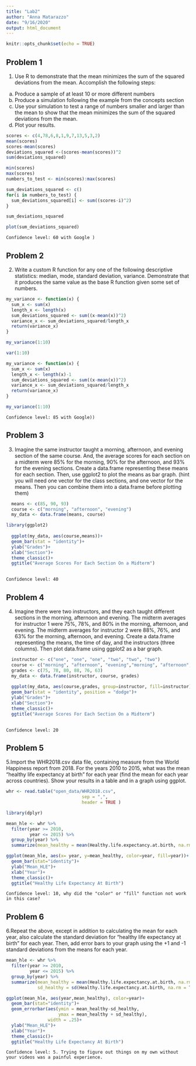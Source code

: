 ```yaml
---
title: "Lab2"
author: "Anna Matarazzo"
date: "9/16/2020"
output: html_document
---
```


```r
knitr::opts_chunk$set(echo = TRUE)
```


## Problem 1

1. Use R to demonstrate that the mean minimizes the sum of the squared deviations from the mean. Accomplish the following steps:
a. Produce a sample of at least 10 or more different numbers
b. Produce a simulation following the example from the concepts section
c. Use your simulation to test a range of numbers smaller and larger than the mean to show that the mean minimizes the sum of the squared deviations from the mean.
d. Plot your results.

```r

scores <- c(4,78,6,8,1,9,7,13,5,3,2)
mean(scores)
scores-mean(scores)
deviations_squared <-(scores-mean(scores))^2
sum(deviations_squared)  

min(scores)
max(scores)
numbers_to_test <- min(scores):max(scores)

sum_deviations_squared <- c()
for(i in numbers_to_test) {
  sum_deviations_squared[i] <- sum((scores-i)^2)
}

sum_deviations_squared

plot(sum_deviations_squared)

```


` Confidence level: 60 with Google )`


## Problem 2

2. Write a custom R function for any one of the following descriptive statistics: median, mode, standard deviation, variance. Demonstrate that it produces the same value as the base R function given some set of numbers.

```r
my_variance <- function(x) {
  sum_x <- sum(x)
  length_x <- length(x)
  sum_deviations_squared <- sum((x-mean(x))^2)
  variance_x <- sum_deviations_squared/length_x
  return(variance_x)
}

my_variance(1:10)
```

```r
var(1:10)
```

```r
my_variance <- function(x) {
  sum_x <- sum(x)
  length_x <- length(x)-1
  sum_deviations_squared <- sum((x-mean(x))^2)
  variance_x <- sum_deviations_squared/length_x
  return(variance_x)
}

my_variance(1:10)
```

` Confidence level: 85 with Google))`


## Problem 3

3. Imagine the same instructor taught a morning, afternoon, and evening section of the same course. And, the average scores for each section on a midterm were 85% for the morning, 90% for the afternoon, and 93% for the evening sections. Create a data.frame representing these means for each section. Then, use ggplot2 to plot the means as bar graph. (hint you will need one vector for the class sections, and one vector for the means. Then you can combine them into a data.frame before plotting them)

```r
  means <- c(85, 90, 93)
  course <- c("morning", "afternoon", "evening")
  my_data <- data.frame(means, course)

library(ggplot2)
  
  ggplot(my_data, aes(course,means))+
  geom_bar(stat = "identity")+
  ylab("Grades")+
  xlab("Section")+
  theme_classic()+
  ggtitle("Average Scores For Each Section On a Midterm")
  
```

` Confidence level: 40`


## Problem 4

4. Imagine there were two instructors, and they each taught different sections in the morning, afternoon and evening. The midterm averages for instructor 1 were 75%, 78%, and 80% in the morning, afternoon, and evening. The midterm averages for instructor 2 were 88%, 76%, and 63% for the morning, afternoon, and evening. Create a data.frame representing the means, the time of day, and the instructors (three columns). Then plot data.frame using ggplot2 as a bar graph.


```r
  instructor <- c("one", "one", "one", "two", "two", "two")
  course <- c("morning", "afternoon", "evening","morning", "afternoon", "evening")
  grades <- c(75, 78, 80, 88, 76, 63)
  my_data <- data.frame(instructor, course, grades)
  
  ggplot(my_data, aes(course,grades, group=instructor, fill=instructor))+
  geom_bar(stat = "identity", position = "dodge")+
  ylab("Grades")+
  xlab("Section")+
  theme_classic()+
  ggtitle("Average Scores For Each Section On a Midterm")
  
```


` Confidence level: 20`

## Problem 5
5.Import the WHR2018.csv data file, containing measure from the World Happiness report from 2018. For the years 2010 to 2015, what was the mean “healthy life expectancy at birth” for each year (find the mean for each year across countries). Show your results in a table and in a graph using ggplot.
```r

whr <- read.table("open_data/WHR2018.csv",
                             sep = ",",
                             header = TRUE )

library(dplyr)

mean_hle <- whr %>%
  filter(year >= 2010,
         year <= 2015) %>%
  group_by(year) %>%
  summarize(mean_healthy = mean(Healthy.life.expectancy.at.birth, na.rm = TRUE))

ggplot(mean_hle, aes(x= year, y=mean_healthy, color=year, fill=year))+
  geom_bar(stat="identity")+
  ylab("Mean_HLE")+
  xlab("Year")+
  theme_classic()+
  ggtitle("Healthy Life Expectancy At Birth")

```


` Confidence level: 10, why did the "color" or "fill" function not work in this case?`


## Problem 6

6.Repeat the above, except in addition to calculating the mean for each year, also calculate the standard deviation for “healthy life expectancy at birth” for each year. Then, add error bars to your graph using the +1 and -1 standard deviations from the means for each year.

```r
mean_hle <- whr %>%
  filter(year >= 2010,
         year <= 2015) %>%
  group_by(year) %>%
  summarize(mean_healthy = mean(Healthy.life.expectancy.at.birth, na.rm = TRUE),
            sd_healthy = sd(Healthy.life.expectancy.at.birth, na.rm = TRUE))

ggplot(mean_hle, aes(year,mean_healthy), color=year)+
  geom_bar(stat="identity")+
  geom_errorbar(aes(ymin = mean_healthy-sd_healthy,
                    ymax = mean_healthy + sd_healthy),
                width = .25)+
  ylab("Mean_HLE")+
  xlab("Year")+
  theme_classic()+
  ggtitle("Healthy Life Expectancy At Birth")

```



 `Confidence level: 5. Trying to figure out things on my own without your videos was a painful experience.`

